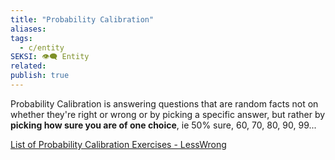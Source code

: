 ```yaml
---
title: "Probability Calibration"
aliases: 
tags:
  - c/entity
SEKSI: 👁️‍🗨️ Entity
related:
publish: true
---
```


Probability Calibration is answering questions that are random facts not on whether they're right or wrong or by picking a specific answer, but rather by **picking how sure you are of one choice**, ie 50% sure, 60, 70, 80, 90, 99...

[List of Probability Calibration Exercises - LessWrong](https://www.lesswrong.com/posts/LdFbx9oqtKAAwtKF3/list-of-probability-calibration-exercises)
